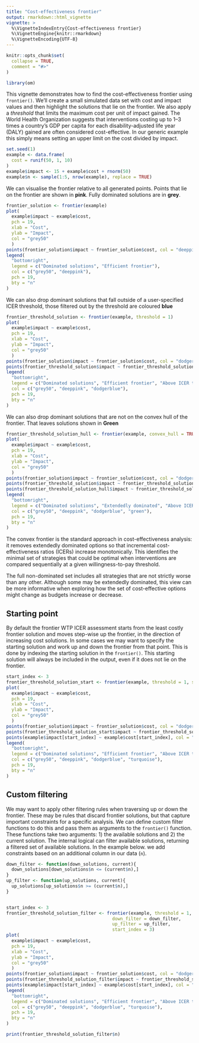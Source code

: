 ```yaml
---
title: "Cost-effectiveness frontier"
output: rmarkdown::html_vignette
vignette: >
  %\VignetteIndexEntry{Cost-effectiveness frontier}
  %\VignetteEngine{knitr::rmarkdown}
  %\VignetteEncoding{UTF-8}
---
```


```r
knitr::opts_chunk$set(
  collapse = TRUE,
  comment = "#>"
)
```

```r
library(om)
```

This vignette demonstrates how to find the cost-effectiveness frontier using
`frontier()`. We'll create a small simulated data set with cost and impact
values and then highlight the solutions that lie on the frontier. We also apply
a *threshold* that limits the maximum cost per unit of impact gained. The World
Health Organization suggests that interventions costing up to 1–3 times a
country's GDP per capita for each disability-adjusted life year (DALY) gained
are often considered cost-effective. In our generic example this simply means
setting an upper limit on the cost divided by impact.

```r
set.seed(1)
example <- data.frame(
  cost = runif(50, 1, 10)
)
example$impact <- 15 + example$cost + rnorm(50)
example$n <- sample(1:5, nrow(example), replace = TRUE)
```

We can visualise the frontier relative to all generated points. Points that lie
on the frontier are shown in **pink**. Fully dominated solutions are in **grey**.

```r
frontier_solution <- frontier(example)
plot(
  example$impact ~ example$cost,
  pch = 19,
  xlab = "Cost",
  ylab = "Impact",
  col = "grey50"
  )
points(frontier_solution$impact ~ frontier_solution$cost, col = "deeppink", pch = 19)
legend(
  "bottomright",
  legend = c("Dominated solutions", "Efficient frontier"),
  col = c("grey50", "deeppink"),
  pch = 19,
  bty = "n"
)
```

We can also drop dominant solutions that fall outside of a user-specified
ICER threshold, those filtered out by the threshold are coloured **blue**

```r
frontier_threshold_solution <- frontier(example, threshold = 1)
plot(
  example$impact ~ example$cost,
  pch = 19,
  xlab = "Cost",
  ylab = "Impact",
  col = "grey50"
  )
points(frontier_solution$impact ~ frontier_solution$cost, col = "dodgerblue", pch = 19)
points(frontier_threshold_solution$impact ~ frontier_threshold_solution$cost, col = "deeppink", pch = 19)
legend(
  "bottomright",
  legend = c("Dominated solutions", "Efficient frontier", "Above ICER threshold"),
  col = c("grey50", "deeppink", "dodgerblue"),
  pch = 19,
  bty = "n"
)
```

We can also drop dominant solutions that are not on the convex hull of the frontier.
That leaves solutions shown in **Green**

```r
frontier_threshold_solution_hull <- frontier(example, convex_hull = TRUE, threshold = 1)
plot(
  example$impact ~ example$cost,
  pch = 19,
  xlab = "Cost",
  ylab = "Impact",
  col = "grey50"
  )
points(frontier_solution$impact ~ frontier_solution$cost, col = "dodgerblue", pch = 19)
points(frontier_threshold_solution$impact ~ frontier_threshold_solution$cost, col = "deeppink", pch = 19)
points(frontier_threshold_solution_hull$impact ~ frontier_threshold_solution_hull$cost, col = "green", pch = 19)
legend(
  "bottomright",
  legend = c("Dominated solutions", "Extendedly dominated", "Above ICER threshold", "Efficient frontier (convex hull)"),
  col = c("grey50", "deeppink", "dodgerblue", "green"),
  pch = 19,
  bty = "n"
)
```

The convex frontier is the standard approach in cost-effectiveness analysis: it removes extendedly dominated options so that incremental cost-effectiveness ratios (ICERs) increase monotonically. This identifies the minimal set of strategies that could be optimal when interventions are compared sequentially at a given willingness-to-pay threshold.

The full non-dominated set includes all strategies that are not strictly worse than any other. Although some may be extendedly dominated, this view can be more informative when exploring how the set of cost-effective options might change as budgets increase or decrease.

## Starting point

By default the frontier WTP ICER assessment starts from the least costly
frontier solution and moves step-wise up the frontier, in the direction of 
increasing cost solutions. In some cases we may want to specify the starting 
solution and work up and down the frontier from that point. This is done by 
indexing the starting solution in the `frontier()`. This starting solution will 
always be included in the output, even if it does not lie on the frontier.

```r
start_index <- 3
frontier_threshold_solution_start <- frontier(example, threshold = 1, start_index = 3)
plot(
  example$impact ~ example$cost,
  pch = 19,
  xlab = "Cost",
  ylab = "Impact",
  col = "grey50"
  )
points(frontier_solution$impact ~ frontier_solution$cost, col = "dodgerblue", pch = 19)
points(frontier_threshold_solution_start$impact ~ frontier_threshold_solution_start$cost, col = "deeppink", pch = 19)
points(example$impact[start_index] ~ example$cost[start_index], col = "turquoise", pch = 19)
legend(
  "bottomright",
  legend = c("Dominated solutions", "Efficient frontier", "Above ICER threshold", "Starting solution"),
  col = c("grey50", "deeppink", "dodgerblue", "turquoise"),
  pch = 19,
  bty = "n"
)
```

## Custom filtering

We may want to apply other filtering rules when traversing up or down the 
frontier. These may be rules that discard frontier solutions, but that capture
important constraints for a specific analysis. We can define custom filter 
functions to do this and pass them as arguments to the `frontier()` function.
These functions take two arguments: 1) the available solutions and 2) the
current solution. The internal logical can filter available solutions, returning
a filtered set of available solutions. In the example below. we add constraints
based on an additional column in our data (`n`). 

```r
down_filter <- function(down_solutions, current){
  down_solutions[down_solutions$n <= (current$n),]
}
up_filter <- function(up_solutions, current){
  up_solutions[up_solutions$n >= (current$n),]
}


start_index <- 3
frontier_threshold_solution_filter <- frontier(example, threshold = 1,
                                        down_filter = down_filter,
                                        up_filter = up_filter,
                                        start_index = 3)
plot(
  example$impact ~ example$cost,
  pch = 19,
  xlab = "Cost",
  ylab = "Impact",
  col = "grey50"
  )
points(frontier_solution$impact ~ frontier_solution$cost, col = "dodgerblue", pch = 19)
points(frontier_threshold_solution_filter$impact ~ frontier_threshold_solution_filter$cost, col = "deeppink", pch = 19)
points(example$impact[start_index] ~ example$cost[start_index], col = "turquoise", pch = 19)
legend(
  "bottomright",
  legend = c("Dominated solutions", "Efficient frontier", "Above ICER threshold", "Starting soluation"),
  col = c("grey50", "deeppink", "dodgerblue", "turquoise"),
  pch = 19,
  bty = "n"
)

print(frontier_threshold_solution_filter$n)
```


